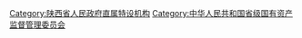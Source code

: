 [[Category:陕西省人民政府直属特设机构|Category:陕西省人民政府直属特设机构]]
[[Category:中华人民共和国省级国有资产监督管理委员会|Category:中华人民共和国省级国有资产监督管理委员会]]